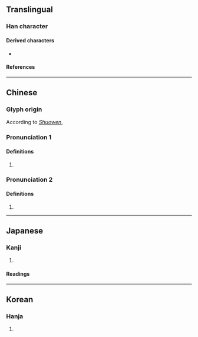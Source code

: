 {{character info}}
==Translingual==

===Han character===
{{Han char|rn=103|rad=疋|as=03|sn=8|four=50801|canj=JLYO|ids=}}

====Derived characters====
* {{l|mul|[[倢]], [[啑]], [[婕]], [[崨]], [[𢏵]], [[徢]], [[𢜀]], [[捷]], [[𣶏]], [[𤟃]], [[𨺇]], [[𣄂]], [[㫸]], [[脻]], [[𣓉]], [[𤙶]], [[𬍫]], [[𨓰]], [[𤲣]], [[睫]], [[𥓐]], [[緁]], [[𦑈]], [[䑖]], [[𦩌]], [[蜨]], [[𧚨]], [[誱]], [[䝊]], [[踕]], [[疀]], [[𩗳]], [[𨤴]], [[𦦘]], [[𪖮]], [[𭋄]], [[𨕽]], [[𨎉]], [[𣮌]], [[寁]], [[𡹈]], [[𢈻]], [[萐]], [[箑]], [[𩃖]], [[𦑯]], [[𥵯]]}}

====References====
{{Han ref|kx=0767.190|dkj=21997|dj=1177.200|hdz=42749.040|uh=758C}}

----

==Chinese==
{{zh-forms|alt=帇,𤴗}}

===Glyph origin===
{{Han etym}}
According to ''[[w|Shuowen]]'', {{Han compound|ls=psc|屮|⺕|止|c1=p|c2=s|c3=s|t2=hand|t3=foot}}

===Pronunciation 1===
{{zh-pron
|m=jié
|c=zit6,zit3
|mc=y
|oc=y
|ma=
|cat=a
}}

====Definitions====
{{zh-hanzi}}

# {{zh-alt-form|捷}}

===Pronunciation 2===
{{zh-pron
|m=Qiè
|cat=pn
}}

====Definitions====
{{zh-hanzi}}

# {{surname|zh}}

----

==Japanese==

===Kanji===
{{ja-kanji|grade=|rs=疋03}}

# {{alt form|ja|捷}}

====Readings====
{{ja-readings
|on=しょう, そう
}}

----

==Korean==

===Hanja===
{{ko-hanja/new|섭}}

# {{hanja form of|섭|{{alt form|ko|捷}}}}